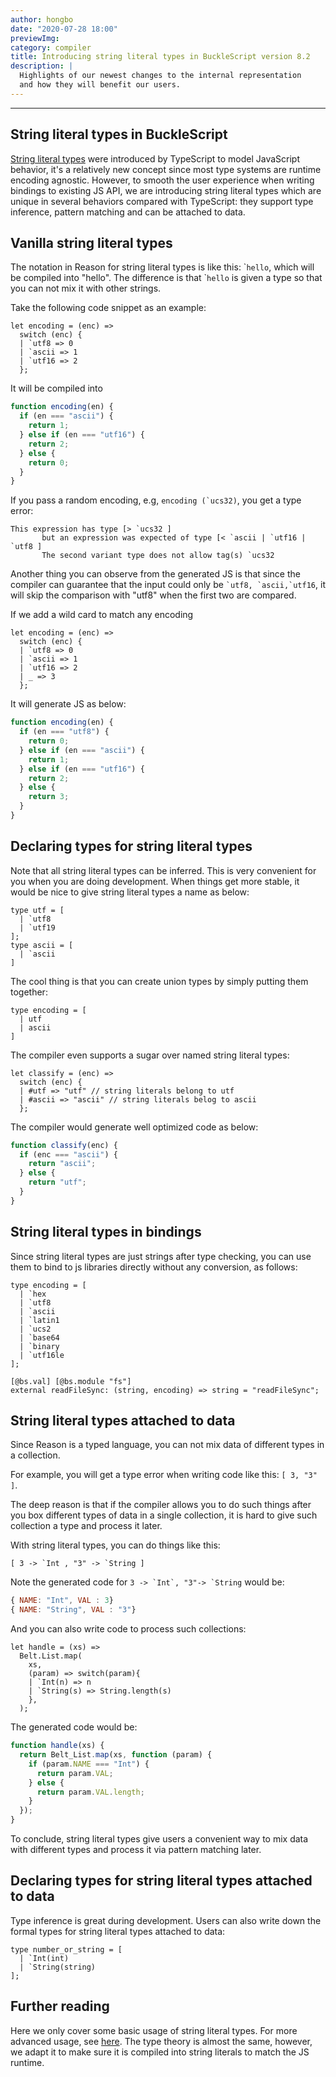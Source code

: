 ```yaml
---
author: hongbo
date: "2020-07-28 18:00"
previewImg:
category: compiler
title: Introducing string literal types in BuckleScript version 8.2
description: |
  Highlights of our newest changes to the internal representation 
  and how they will benefit our users.
---
```


---

## String literal types in BuckleScript

[String literal types](https://www.typescriptlang.org/docs/handbook/advanced-types.html#string-literal-types) were introduced by TypeScript to model
JavaScript behavior, it's a relatively new concept since most type systems are runtime encoding agnostic. However, to smooth the user experience when writing
bindings to existing JS API, we are introducing string literal types which are unique in several behaviors compared with TypeScript: they support type inference,
pattern matching and can be attached to data.

## Vanilla string literal types

The notation in Reason for string literal types is like this: \``hello`, which will be compiled into "hello". 
The difference is that \``hello` is given a type so that you can not mix it with other strings.

Take the following code snippet as an example:

```reasonml
let encoding = (enc) =>
  switch (enc) {
  | `utf8 => 0
  | `ascii => 1
  | `utf16 => 2
  };
```

It will be compiled into

```js
function encoding(en) {
  if (en === "ascii") {
    return 1;
  } else if (en === "utf16") {
    return 2;
  } else {
    return 0;
  }
}
```

If you pass a random encoding, e.g, `` encoding (`ucs32) ``, you get a type error:

```
This expression has type [> `ucs32 ]
       but an expression was expected of type [< `ascii | `utf16 | `utf8 ]
       The second variant type does not allow tag(s) `ucs32
```

Another thing you can observe from the generated JS is that since the compiler can guarantee that the input could only be `` `utf8, `ascii,`utf16 ``, it will skip the comparison with "utf8" when the first two are compared.

If we add a wild card to match any encoding

```reasonml
let encoding = (enc) =>
  switch (enc) {
  | `utf8 => 0
  | `ascii => 1
  | `utf16 => 2
  | _ => 3
  };
```

It will generate JS as below:

```js
function encoding(en) {
  if (en === "utf8") {
    return 0;
  } else if (en === "ascii") {
    return 1;
  } else if (en === "utf16") {
    return 2;
  } else {
    return 3;
  }
}
```

## Declaring types for string literal types

Note that all string literal types can be inferred. 
This is very convenient for you when you are doing development. When things get more stable, it would be nice to give string literal types a name as below:

```reasonml
type utf = [
  | `utf8
  | `utf19
];
type ascii = [
  | `ascii
]

```

The cool thing is that you can create union types by simply putting them together:

```reasonml
type encoding = [
  | utf
  | ascii
]
```

The compiler even supports a sugar over named string literal types:

```reasonml
let classify = (enc) =>
  switch (enc) {
  | #utf => "utf" // string literals belong to utf
  | #ascii => "ascii" // string literals belog to ascii
  };
```

The compiler would generate well optimized code as below:

```js
function classify(enc) {
  if (enc === "ascii") {
    return "ascii";
  } else {
    return "utf";
  }
}
```

## String literal types in bindings

Since string literal types are just strings after type checking, you can use them to 
bind to js libraries directly without any conversion, as follows:

```reasonml
type encoding = [
  | `hex
  | `utf8
  | `ascii
  | `latin1
  | `ucs2
  | `base64
  | `binary
  | `utf16le
];

[@bs.val] [@bs.module "fs"]
external readFileSync: (string, encoding) => string = "readFileSync";
```
## String literal types attached to data

Since Reason is a typed language, you can not mix data of different types in a collection. 

For example, you will get a type error when writing code like this: `[ 3, "3" ]`.

The deep reason is that if the compiler allows you to do such things after you box different types of data in a single collection, it is hard to give such collection a type and process it later.

With string literal types, you can do things like this:

```reasonml
[ 3 -> `Int , "3" -> `String ]
```

Note the generated code for `` 3 -> `Int`, "3"-> `String `` would be:

```js
{ NAME: "Int", VAL : 3}
{ NAME: "String", VAL : "3"}
```

And you can also write code to process such collections:

```reasonml
let handle = (xs) =>
  Belt.List.map(
    xs,
    (param) => switch(param){
    | `Int(n) => n
    | `String(s) => String.length(s)
    },
  );
```

The generated code would be:

```js
function handle(xs) {
  return Belt_List.map(xs, function (param) {
    if (param.NAME === "Int") {
      return param.VAL;
    } else {
      return param.VAL.length;
    }
  });
}
```

To conclude, string literal types give users a convenient way to mix data with different types and process it via pattern matching later.

## Declaring types for string literal types attached to data

Type inference is great during development. Users can also write down the formal types for string literal types attached to data:

```reasonml
type number_or_string = [ 
  | `Int(int) 
  | `String(string)
];
```

## Further reading

Here we only cover some basic usage of string literal types. 
For more advanced usage, see [here](https://caml.inria.fr/pub/docs/manual-ocaml/lablexamples.html#s%3Apolymorphic-variants). 
The type theory is almost the same, however, we adapt it to make sure it is compiled into string literals to match the JS runtime.

